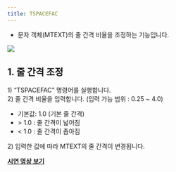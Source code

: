 ```yaml
---
title: TSPACEFAC
---
```



[image1]: ../../../../../assets/images/commands/tspacefac/image1.png

* 문자 객체(MTEXT)의 줄 간격 비율을 조정하는 기능입니다.

![][image1]

## **1\. 줄 간격 조정**

1\) “TSPACEFAC” 명령어를 실행합니다.  
2\) 줄 간격 비율을 입력합니다. (입력 가능 범위 : 0.25 \~ 4.0)

- 기본값: 1.0 (기본 줄 간격)  
- \> 1.0 : 줄 간격이 넓어짐  
- \< 1.0 : 줄 간격이 좁아짐

2\) 입력한 값에 따라 MTEXT의 줄 간격이 변경됩니다.

[**<Icon name="youtube" class="emoji"/> 시연 영상 보기**](https://youtu.be/PZXePIz4aKk) 